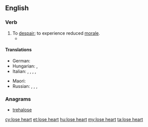 ==English==

===Verb===
{{en-verb|head=[[to]] [[lose]] [[heart]]|loses heart|losing heart|lost heart|lost heart}}

# To [[despair]]; to experience reduced [[morale]].
#* {{quote-book
|year=2008
|author=Sue Grafton
|title=J is for Judgment
|chapter=
|url=http://books.google.com/books?id=0ve5YB4pvOQC&pg=PA159&dq=%22we'd+have+lost+heart%22&hl=en&ei=X00NTeDnHc2hnweesZCtDg&sa=X&oi=book_result&ct=result&resnum=1&ved=0CCYQ6AEwAA#v=onepage&q=%22we'd%20have%20lost%20heart%22&f=false
|isbn=
|page=159
|passage=There's nothing so humbling as being a dunce in a foreign tongue, and if it weren't for her compassion, we'd have '''lost heart''' after two weeks.}}

====Translations====
{{trans-top|to despair}}
* German: {{t|de|den Mut verlieren}}
* Hungarian: {{t|hu|elkedvetlenedik}}, {{t+|hu|elcsügged}}
* Italian: {{t|it|accasciarsi}}, {{t+|it|disperarsi}}, {{t+|it|abbattersi}}, {{t|it|scoraggiarsi}}, {{t|it|sfiduciarsi}}
{{trans-mid}}
* Maori: {{t|mi|takarure}}
* Russian: {{t|ru|падать духом|impf|alt=па́дать ду́хом|sc=Cyrl}}, {{t|ru|упасть духом|pf|alt=упа́сть ду́хом|sc=Cyrl}}, {{t+|ru|отчаиваться|impf|alt=отча́иваться|sc=Cyrl}}, {{t+|ru|отчаяться|pf|alt=отча́яться|sc=Cyrl}}
{{trans-bottom}}

===Anagrams===
* [[trehalose#English|trehalose]]

[[cy:lose heart]]
[[et:lose heart]]
[[hu:lose heart]]
[[my:lose heart]]
[[ta:lose heart]]